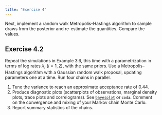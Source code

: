```yaml
---
title: "Exercise 4"
---
```





Next, implement a random walk Metropolis--Hastings algorithm to sample draws from the posterior and re-estimate the quantities. Compare the values.

## Exercise 4.2

Repeat the simulations in Example 3.6, this time with a parametrization in terms of log rates $\lambda_i$ $(i=1,2)$, with the same priors. Use a Metropolis--Hastings algorithm with a Gaussian random walk proposal, updating parameters one at a time. Run four chains in parallel.


1. Tune the variance to reach an approximate acceptance rate of 0.44.
2. Produce diagnostic plots (scatterplots of observations, marginal density plots, trace plots and correlograms). See [`bayesplot`](http://mc-stan.org/bayesplot/articles/plotting-mcmc-draws.html) or `coda`. Comment on  the convergence and mixing of your Markov chain Monte Carlo.
3. Report summary statistics of the chains.


